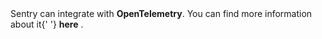 <Alert level="note">
  Sentry can integrate with <strong>OpenTelemetry</strong>. You can find more information
  about it{' '}
  <PlatformLink to="/performance/instrumentation/opentelemetry/">
    <strong>here</strong>
  </PlatformLink>
  .
</Alert>
